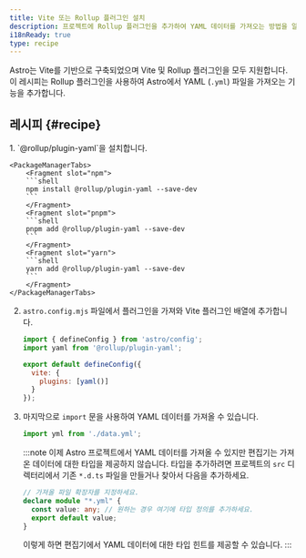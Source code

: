 ```yaml
---
title: Vite 또는 Rollup 플러그인 설치
description: 프로젝트에 Rollup 플러그인을 추가하여 YAML 데이터를 가져오는 방법을 알아보세요.
i18nReady: true
type: recipe
---
```


Astro는 Vite를 기반으로 구축되었으며 Vite 및 Rollup 플러그인을 모두 지원합니다. 이 레시피는 Rollup 플러그인을 사용하여 Astro에서 YAML (`.yml`) 파일을 가져오는 기능을 추가합니다.

## 레시피 \{#recipe\}

<Steps>
1. `@rollup/plugin-yaml`을 설치합니다.

    <PackageManagerTabs>
        <Fragment slot="npm">
        ```shell
        npm install @rollup/plugin-yaml --save-dev
        ```
        </Fragment>
        <Fragment slot="pnpm">
        ```shell
        pnpm add @rollup/plugin-yaml --save-dev
        ```
        </Fragment>
        <Fragment slot="yarn">
        ```shell
        yarn add @rollup/plugin-yaml --save-dev
        ```
        </Fragment>
    </PackageManagerTabs>

2. `astro.config.mjs` 파일에서 플러그인을 가져와 Vite 플러그인 배열에 추가합니다.

    ```js title="astro.config.mjs" ins={2,5-7}
    import { defineConfig } from 'astro/config';
    import yaml from '@rollup/plugin-yaml';

    export default defineConfig({
      vite: {
        plugins: [yaml()]
      }
    });
    ```


3. 마지막으로 `import` 문을 사용하여 YAML 데이터를 가져올 수 있습니다.

    ```js
    import yml from './data.yml';
    ```

    :::note
    이제 Astro 프로젝트에서 YAML 데이터를 가져올 수 있지만 편집기는 가져온 데이터에 대한 타입을 제공하지 않습니다. 타입을 추가하려면 프로젝트의 `src` 디렉터리에서 기존 `*.d.ts` 파일을 만들거나 찾아서 다음을 추가하세요.
    ```ts title="src/files.d.ts"
    // 가져올 파일 확장자를 지정하세요.
    declare module "*.yml" {
      const value: any; // 원하는 경우 여기에 타입 정의를 추가하세요.
      export default value;
    }
    ```
    이렇게 하면 편집기에서 YAML 데이터에 대한 타입 힌트를 제공할 수 있습니다.
    :::
</Steps>